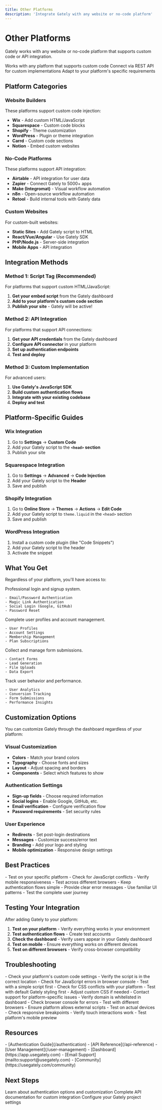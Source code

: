 ```yaml
---
title: Other Platforms
description: 'Integrate Gately with any website or no-code platform'
---
```


# Other Platforms

Gately works with any website or no-code platform that supports custom code or API integration.

<CardGroup cols={3}>
  <Card title="Universal Compatibility" icon="globe">
    Works with any platform that supports custom code
  </Card>
  <Card title="API Integration" icon="api">
    Connect via REST API for custom implementations
  </Card>
  <Card title="Flexible Setup" icon="settings">
    Adapt to your platform's specific requirements
  </Card>
</CardGroup>

## Platform Categories

### Website Builders
These platforms support custom code injection:

- **Wix** - Add custom HTML/JavaScript
- **Squarespace** - Custom code blocks
- **Shopify** - Theme customization
- **WordPress** - Plugin or theme integration
- **Carrd** - Custom code sections
- **Notion** - Embed custom websites

### No-Code Platforms
These platforms support API integration:

- **Airtable** - API integration for user data
- **Zapier** - Connect Gately to 5000+ apps
- **Make (Integromat)** - Visual workflow automation
- **n8n** - Open-source workflow automation
- **Retool** - Build internal tools with Gately data

### Custom Websites
For custom-built websites:

- **Static Sites** - Add Gately script to HTML
- **React/Vue/Angular** - Use Gately SDK
- **PHP/Node.js** - Server-side integration
- **Mobile Apps** - API integration

## Integration Methods

### Method 1: Script Tag (Recommended)

For platforms that support custom HTML/JavaScript:

1. **Get your embed script** from the Gately dashboard
2. **Add to your platform's custom code section**
3. **Publish your site** - Gately will be active!

### Method 2: API Integration

For platforms that support API connections:

1. **Get your API credentials** from the Gately dashboard
2. **Configure API connector** in your platform
3. **Set up authentication endpoints**
4. **Test and deploy**

### Method 3: Custom Implementation

For advanced users:

1. **Use Gately's JavaScript SDK**
2. **Build custom authentication flows**
3. **Integrate with your existing codebase**
4. **Deploy and test**

## Platform-Specific Guides

### Wix Integration

1. Go to **Settings** → **Custom Code**
2. Add your Gately script to the **`<head>` section**
3. Publish your site

### Squarespace Integration

1. Go to **Settings** → **Advanced** → **Code Injection**
2. Add your Gately script to the **Header**
3. Save and publish

### Shopify Integration

1. Go to **Online Store** → **Themes** → **Actions** → **Edit Code**
2. Add your Gately script to `theme.liquid` in the `<head>` section
3. Save and publish

### WordPress Integration

1. Install a custom code plugin (like "Code Snippets")
2. Add your Gately script to the header
3. Activate the snippet

## What You Get

Regardless of your platform, you'll have access to:

<CardGroup cols={2}>
  <Card title="Authentication System" icon="shield">
    Professional login and signup system.
    
    - Email/Password Authentication
    - Magic Link Authentication
    - Social Login (Google, GitHub)
    - Password Reset
  </Card>
  
  <Card title="User Management" icon="users">
    Complete user profiles and account management.
    
    - User Profiles
    - Account Settings
    - Membership Management
    - Plan Subscriptions
  </Card>
  
  <Card title="Form Collection" icon="file-text">
    Collect and manage form submissions.
    
    - Contact Forms
    - Lead Generation
    - File Uploads
    - Data Export
  </Card>
  
  <Card title="Analytics Dashboard" icon="bar-chart">
    Track user behavior and performance.
    
    - User Analytics
    - Conversion Tracking
    - Form Submissions
    - Performance Insights
  </Card>
</CardGroup>

## Customization Options

You can customize Gately through the dashboard regardless of your platform:

### Visual Customization
- **Colors** - Match your brand colors
- **Typography** - Choose fonts and sizes  
- **Layout** - Adjust spacing and borders
- **Components** - Select which features to show

### Authentication Settings
- **Sign-up fields** - Choose required information
- **Social logins** - Enable Google, GitHub, etc.
- **Email verification** - Configure verification flow
- **Password requirements** - Set security rules

### User Experience
- **Redirects** - Set post-login destinations
- **Messages** - Customize success/error text
- **Branding** - Add your logo and styling
- **Mobile optimization** - Responsive design settings

## Best Practices

<CardGroup cols={2}>
  <Card title="Platform Compatibility" icon="check">
    - Test on your specific platform
    - Check for JavaScript conflicts
    - Verify mobile responsiveness
    - Test across different browsers
  </Card>
  
  <Card title="User Experience" icon="users">
    - Keep authentication flows simple
    - Provide clear error messages
    - Use familiar UI patterns
    - Test the complete user journey
  </Card>
</CardGroup>

## Testing Your Integration

After adding Gately to your platform:

1. **Test on your platform** - Verify everything works in your environment
2. **Test authentication flows** - Create test accounts
3. **Check the dashboard** - Verify users appear in your Gately dashboard
4. **Test on mobile** - Ensure everything works on different devices
5. **Test on different browsers** - Verify cross-browser compatibility

## Troubleshooting

<AccordionGroup>
  <Accordion title="Script not loading">
    - Check your platform's custom code settings
    - Verify the script is in the correct location
    - Check for JavaScript errors in browser console
    - Test with a simple script first
  </Accordion>
  
  <Accordion title="Styling conflicts">
    - Check for CSS conflicts with your platform
    - Test with default Gately styling first
    - Adjust custom CSS if needed
    - Contact support for platform-specific issues
  </Accordion>
  
  <Accordion title="Authentication not working">
    - Verify domain is whitelisted in dashboard
    - Check browser console for errors
    - Test with different browsers
    - Ensure platform allows external scripts
  </Accordion>
  
  <Accordion title="Mobile responsiveness issues">
    - Test on actual devices
    - Check responsive breakpoints
    - Verify touch interactions work
    - Test platform's mobile preview
  </Accordion>
</AccordionGroup>

## Resources

<CardGroup cols={2}>
  <Card title="Documentation" icon="book">
    - [Authentication Guide](/authentication)
    - [API Reference](/api-reference)
    - [User Management](/user-management)
  </Card>
  
  <Card title="Support" icon="help-circle">
    - [Dashboard](https://app.usegately.com)
    - [Email Support](mailto:support@usegately.com)
    - [Community](https://usegately.com/community)
  </Card>
</CardGroup>

## Next Steps

<CardGroup cols={3}>
  <Card
    title="Authentication"
    icon="key"
    href="/authentication"
  >
    Learn about authentication options and customization
  </Card>
  <Card
    title="API Reference"
    icon="api"
    href="/api-reference"
  >
    Complete API documentation for custom integration
  </Card>
  <Card
    title="Dashboard Setup"
    icon="settings"
    href="https://app.usegately.com"
  >
    Configure your Gately project settings
  </Card>
</CardGroup> 